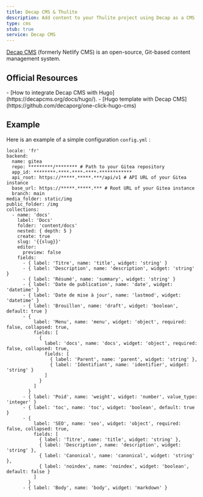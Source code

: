 ```yaml
---
title: Decap CMS & Thulite
description: Add content to your Thulite project using Decap as a CMS
type: cms
stub: true
service: Decap CMS
---
```


[Decap CMS](https://www.decapcms.org/) (formerly Netlify CMS) is an open-source, Git-based content management system.

## Official Resources 

<List emoji="books">
- [How to integrate Decap CMS with Hugo](https://decapcms.org/docs/hugo/).
- [Hugo template with Decap CMS](https://github.com/decaporg/one-click-hugo-cms)
</List>

## Example

Here is an example of a simple configuration `config.yml` :
```
locale: 'fr'
backend:
  name: gitea
  repo: *********/******** # Path to your Gitea repository
  app_id: ********-****-****-****-************
  api_root: https://*****.*****.***/api/v1 # API URL of your Gitea instance
  base_url: https://*****.*****.*** # Root URL of your Gitea instance
  branch: main
media_folder: static/img
public_folder: /img
collections:
  - name: 'docs'
    label: 'Docs'
    folder: 'content/docs'
    nested: { depth: 5 }
    create: true
    slug: '{{slug}}'
    editor:
      preview: false
    fields:
      - { label: 'Titre', name: 'title', widget: 'string' }
      - { label: 'Description', name: 'description', widget: 'string' }
      - { label: 'Résumé', name: 'summary', widget: 'string' }
      - { label: 'Date de publication', name: 'date', widget: 'datetime' }
      - { label: 'Date de mise à jour', name: 'lastmod', widget: 'datetime' }
      - { label: 'Brouillon', name: 'draft', widget: 'boolean', default: true }
      - { 
          label: 'Menu', name: 'menu', widget: 'object', required: false, collapsed: true, 
          fields: [
            {
              label: 'docs', name: 'docs', widget: 'object', required: false, collapsed: true, 
              fields: [
                { label: 'Parent', name: 'parent', widget: 'string' },
                { label: 'Identifiant', name: 'identifier', widget: 'string' }
              ]
            }
          ]
        }
      - { label: 'Poid', name: 'weight', widget: 'number', value_type: 'integer' }
      - { label: 'toc', name: 'toc', widget: 'boolean', default: true }
      - { 
          label: 'SEO', name: 'seo', widget: 'object', required: false, collapsed: true, 
          fields: [
            { label: 'Titre', name: 'title', widget: 'string' },
            { label: 'Description', name: 'description', widget: 'string' },
            { label: 'Canonical', name: 'canonical', widget: 'string' },
            { label: 'noindex', name: 'noindex', widget: 'boolean', default: false }
          ]
        }
      - { label: 'Body', name: 'body', widget: 'markdown' }
```
